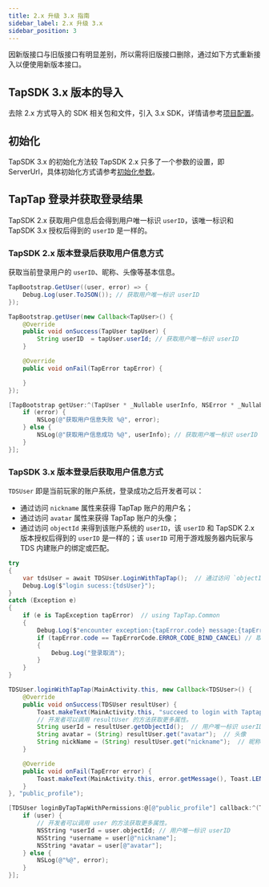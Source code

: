 ```yaml
---
title: 2.x 升级 3.x 指南
sidebar_label: 2.x 升级 3.x
sidebar_position: 3
---
```



因新版接口与旧版接口有明显差别，所以需将旧版接口删除，通过如下方式重新接入以便使用新版本接口。

## TapSDK 3.x 版本的导入

去除 2.x 方式导入的 SDK 相关包和文件，引入 3.x SDK，详情请参考[项目配置](/sdk/start/quickstart/#项目配置)。

## 初始化

TapSDK 3.x 的初始化方法较 TapSDK 2.x 只多了一个参数的设置，即 ServerUrl，具体初始化方式请参考[初始化参数](/sdk/start/quickstart/#初始化)。


## TapTap 登录并获取登录结果

TapSDK 2.x 获取用户信息后会得到用户唯一标识 `userID`，该唯一标识和 TapSDK 3.x 授权后得到的 `userID` 是一样的。

### TapSDK 2.x 版本登录后获取用户信息方式

获取当前登录用户的 `userID`、昵称、头像等基本信息。

<MultiLang>

```cs
TapBootstrap.GetUser((user, error) => {
    Debug.Log(user.ToJSON()); // 获取用户唯一标识 userID
});
```

```java
TapBootstrap.getUser(new Callback<TapUser>() {
    @Override
    public void onSuccess(TapUser tapUser) {
        String userID  = tapUser.userId; // 获取用户唯一标识 userID
    }

    @Override
    public void onFail(TapError tapError) {

    }
});
```

```objectivec
[TapBootstrap getUser:^(TapUser * _Nullable userInfo, NSError * _Nullable error) {
    if (error) {
        NSLog(@"获取用户信息失败 %@", error);
    } else {
        NSLog(@"获取用户信息成功 %@", userInfo); // 获取用户唯一标识 userID
    }
}];
```

</MultiLang>

### TapSDK 3.x 版本登录后获取用户信息方式

`TDSUser` 即是当前玩家的账户系统，登录成功之后开发者可以：

- 通过访问 `nickname` 属性来获得 TapTap 账户的用户名；
- 通过访问 `avatar` 属性来获得 TapTap 账户的头像；
- 通过访问 `objectId` 来得到该账户系统的 `userID`，该 `userID` 和 TapSDK 2.x 版本授权后得到的 `userID` 是一样的；该 `userID` 可用于游戏服务器内玩家与 TDS 内建账户的绑定或匹配。

<MultiLang>

```cs
try
{
    var tdsUser = await TDSUser.LoginWithTapTap();  // 通过访问 `objectId` 来得到该账户系统的 userID
    Debug.Log($"login sucess:{tdsUser}");
}
catch (Exception e)
{
    if (e is TapException tapError)  // using TapTap.Common
    {
        Debug.Log($"encounter exception:{tapError.code} message:{tapError.message}");
        if (tapError.code == TapErrorCode.ERROR_CODE_BIND_CANCEL) // 取消登录
        {
            Debug.Log("登录取消");
        }
    }
}
```

```java
TDSUser.loginWithTapTap(MainActivity.this, new Callback<TDSUser>() {
    @Override
    public void onSuccess(TDSUser resultUser) {
        Toast.makeText(MainActivity.this, "succeed to login with Taptap.", Toast.LENGTH_SHORT).show();
        // 开发者可以调用 resultUser 的方法获取更多属性。
        String userId = resultUser.getObjectId();  // 用户唯一标识 userID
        String avatar = (String) resultUser.get("avatar");  // 头像
        String nickName = (String) resultUser.get("nickname");  // 昵称
    }

    @Override
    public void onFail(TapError error) {
        Toast.makeText(MainActivity.this, error.getMessage(), Toast.LENGTH_SHORT).show();
    }
}, "public_profile");
```

```objectivec
[TDSUser loginByTapTapWithPermissions:@[@"public_profile"] callback:^(TDSUser * _Nullable user, NSError * _Nullable error) {
    if (user) {
        // 开发者可以调用 user 的方法获取更多属性。
        NSString *userId = user.objectId; // 用户唯一标识 userID
        NSString *username = user[@"nickname"];
        NSString *avatar = user[@"avatar"];
    } else {
        NSLog(@"%@", error);
    }
}];
```

</MultiLang>

